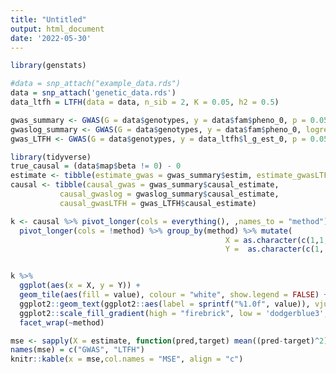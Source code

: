 ```yaml
---
title: "Untitled"
output: html_document
date: '2022-05-30'
---
```



```r
library(genstats)
```

```r
#data = snp_attach("example_data.rds")
data = snp_attach('genetic_data.rds')
data_ltfh = LTFH(data = data, n_sib = 2, K = 0.05, h2 = 0.5)
```

```r
gwas_summary <- GWAS(G = data$genotypes, y = data$fam$pheno_0, p = 0.05/100000, ncores = 2)
gwaslog_summary <- GWAS(G = data$genotypes, y = data$fam$pheno_0, logreg = TRUE, p = 0.05/100000, ncores = 2)
gwas_LTFH <- GWAS(G = data$genotypes, y = data_ltfh$l_g_est_0, p = 0.05/100000, ncores = 2)
```
```r
library(tidyverse)
true_causal = (data$map$beta != 0) - 0
estimate <- tibble(estimate_gwas = gwas_summary$estim, estimate_gwasLTFH = gwas_LTFH$estim)
causal <- tibble(causal_gwas = gwas_summary$causal_estimate, 
           causal_gwaslog = gwaslog_summary$causal_estimate,
           causal_gwasLTFH = gwas_LTFH$causal_estimate)

k <- causal %>% pivot_longer(cols = everything(), ,names_to = "method") %>% group_by(method) %>% summarise("11" = sum(value == 1 & true_causal == 1),                                                "10" = sum(value == 1 & true_causal == 0),                                                "01" = sum(value == 0 & true_causal == 1),                                                "00" = sum(value == 0 & true_causal == 0)) %>% 
  pivot_longer(cols = !method) %>% group_by(method) %>% mutate(
                                                X = as.character(c(1,1,0,0)),
                                                Y =  as.character(c(1, 0, 1, 0)))


k %>% 
  ggplot(aes(x = X, y = Y)) +
  geom_tile(aes(fill = value), colour = "white", show.legend = FALSE) +
  ggplot2::geom_text(ggplot2::aes(label = sprintf("%1.0f", value)), vjust = 1) +
  ggplot2::scale_fill_gradient(high = "firebrick", low = 'dodgerblue3', trans='pseudo_log') +
  facet_wrap(~method)
```

```r
mse <- sapply(X = estimate, function(pred,target) mean((pred-target)^2), target = data$map$beta)
names(mse) = c("GWAS", "LTFH")
knitr::kable(x = mse,col.names = "MSE", align = "c")
```


